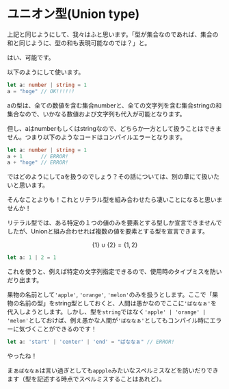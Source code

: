 # ユニオン型(Union type)

上記と同じようにして、我々はふと思います。「型が集合なのであれば、集合の和と同じように、型の和も表現可能なのでは？」と。

はい、可能です。

以下のようにして使います。

```typescript
let a: number | string = 1
a = "hoge" // OK!!!!!!
```

aの型は、全ての数値を含む集合numberと、全ての文字列を含む集合stringの和集合なので、いかなる数値および文字列も代入が可能となります。

但し、aはnumberもしくはstringなので、どちらか一方として扱うことはできません。つまり以下のようなコードはコンパイルエラーとなります。

```typescript
let a: number | string = 1
a + 1      // ERROR!
a + "hoge" // ERROR!
```

ではどのようにしてaを扱うのでしょう？その話については、別の章にて扱いたいと思います。

そんなことよりも！これとリテラル型を組み合わせたら凄いことになると思いませんか！

リテラル型では、ある特定の１つの値のみを要素とする型しか宣言できませんでしたが、Unionと組み合わせれば複数の値を要素とする型を宣言できます。

$$
\{1\} \cup \{2\} = \{1, 2\}
$$

```typescript
let a: 1 | 2 = 1
```

これを使うと、例えば特定の文字列指定できるので、使用時のタイプミスを防いだり出ます。

果物の名前として`'apple'`, `'orange'`, `'melon'`のみを扱うとします。ここで「果物の名前の型」をstring型としておくと、人間は愚かなのでここに`'ばななぁ'`を代入しようとします。しかし、型を`string`ではなく`'apple' | 'orange' | 'melon'`としておけば、例え愚かな人間が`'ばななぁ'`としてもコンパイル時にエラーに気づくことができるのです！

```typescript
let a: 'start' | 'center' | 'end' = "ばななぁ" // ERROR!
```

やったね！

まぁ`ばななぁ`は言い過ぎとしても`appple`みたいなスペルミスなどを防いだりできます（型を記述する時点でスペルミスすることはあれど）。

